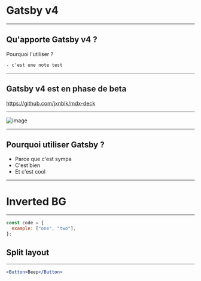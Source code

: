 

<Head>
  <title>Presentation Title</title>
  <meta itemprop="name" content="Presentation Title" />
  <meta itemprop="description" content="Presentation description" />
  <meta
    itemprop="image"
    content="https://pbs.twimg.com/profile_images/979408111868952576/yq2IUoGt_bigger.jpg"
  />
  <meta name="twitter:card" content="summary_large_image" />
  <meta name="twitter:site" content="@whoisryosuke" />
  <meta name="twitter:title" content="Presentation Title" />
  <meta name="twitter:description" content="Presentation description" />
  <meta
    name="twitter:image"
    content="https://pbs.twimg.com/profile_images/979408111868952576/yq2IUoGt_bigger.jpg"
  />
  <meta property="og:title" content="Presentation Title" />
  <meta property="og:type" content="article" />
  <meta property="og:url" content="http://www.example.com/" />
  <meta
    property="og:image"
    content="https://pbs.twimg.com/profile_images/979408111868952576/yq2IUoGt_bigger.jpg"
  />
  <meta property="og:description" content="Presentation description" />
  <meta property="og:site_name" content="Presentation Title" />
  <meta property="article:published_time" content="2013-09-17T05:59:00+01:00" />
  <meta property="article:modified_time" content="2013-09-16T19:08:47+01:00" />
  <meta property="article:section" content="Article Section (React? Design?)" />
</Head>

# Gatsby v4

---

## Qu'apporte Gatsby v4 ?

Pourquoi l'utiliser ?

```notes
- c'est une note test
```

---

## Gatsby v4 est en phase de beta

<https://github.com/jxnblk/mdx-deck>

---

![image](test.png)

---

## Pourquoi utiliser Gatsby ?

<ul>
  <Appear>
    <li>Parce que c'est sympa</li>
    <li>C'est bien</li>
    <li>Et c'est cool</li>
  </Appear>
</ul>

---


# Inverted BG

---


```js
const code = {
  example: ["one", "two"],
};
```

## Split layout

---


```jsx
<Button>Beep</Button>
```
